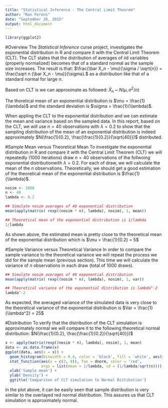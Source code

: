 ```yaml
---
title: "Statistical Inference - The Central Limit Theorem"
author: "Ron Ferens"
date: "September 26, 2015"
output: html_document
---
```


```r
library(ggplot2)
```

#Overview
The *Statistical Inference* curse project, investigates the exponential distribution in R and compare it with the Central Limit Theorem (CLT). The CLT states that the distribution of averages of iid variables (properly normalized) becomes that of a standard normal as the sample size increases. The result is that: $\frac{\bar X_n - \mu}{\sigma / \sqrt{n}} = \frac{\sqrt n (\bar X_n - \mu)}{\sigma}.$ as a distribution like that of a standard normal for large $n$. 

Based on CLT is we can approximate as followed: $\bar X_n$ ~ $N(\mu, \sigma^2 / n)$

The thoretical mean of an exponential distribution is $\mu = \frac{1}{\lambda}$ and the standard deviation is $\sigma = \frac{1}{\lambda}$.

When appling the CLT to the exponential distribution and we can estimate the mean and variance based on the sampled data. In this report, based on the CLT, we will use $n = 40$ observations with $\lambda = 0.2$ to show that the sampling distribution of the mean of an exponential distribution is indeed approximately $N(\frac{1}{0.2}, \frac{\frac{1}{0.2}}{\sqrt{40}})$ distributed.


#Sample Mean versus Theoretical Mean
To investigate the exponential distribution in R and compare it with the Central Limit Theorem (CLT) we will repeatedly (1000 iterations) draw $n=40$ observations of the follwoing exponential distributionwith $\lambda = 0.2$. For each of draw, we will calculate the mean of the $n$ observations. Theoretically, we should get a good estimation of the theoretical mean of the exponential distribution is $\frac{1}{\lambda}$.

```r
nosim <- 1000
n <- 40
lambda <- 0.2

## Simulate nosim averages of 40 exponential distribution
mean(apply(matrix( rexp((nosim * n), lambda), nosim), 1, mean))

## Theoretical mean of the exponential distribution is 1/lambda
1/lambda
```

As shown above, the estimated mean is pretty close to the theoretical mean of the exponential distribution which is $\mu = \frac{1}{0.2} = 5$

#Sample Variance versus Theoretical Variance
In order to compare the sample variance to the theoretical variance we will repeat the process we did for the sample mean (previous section). This time we will calculate the variance of $n$ observations in each draw (total of 1000 draws).

```r
## Simulate nosim averages of 40 exponential distribution
mean(apply(matrix( rexp((nosim * n), lambda), nosim), 1, var))

## Theoretical variance of the exponential distribution is lambda^-2
lambda^-2
```

As expected, the averaged variance of the simulated data is very close to the theoretical variance of the exponential distribution is $Var = \frac{1}{\lambda^2} = 25$ 

#Distribution
To verify that the distribution of the CLT simulation is approximately normal we will compare it to the following theoretical normal distribution: $N(\frac{1}{0.2}, \frac{\frac{1}{0.2}}{\sqrt{40}})$

```r
x <- apply(matrix(rexp((nosim * n), lambda), nosim), 1, mean)
data <- as.data.frame(x)
ggplot(data, aes(x = x)) + 
  geom_histogram(binwidth = 0.4, color = 'black', fill = 'white', aes(y = ..density..)) +
  stat_function(aes(x = c(2, 8)), fun = dnorm, color = 'red', 
                args = list(mean = 1/lambda, sd = (1/lambda/sqrt(n)))) +
  xlab('Sample mean') +
  ylab('Density') +
  ggtitle('Comparison of CLT simulation to Normal Distibution')
```

in the plot above, it can be easily seen that sample distribution is very similar to the overlayed red normal distribution. This assures us that CLT simulation is approximately normal. 